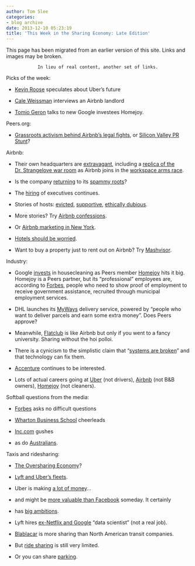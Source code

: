 ```yaml
---
author: Tom Slee
categories:
- blog archive
date: 2013-12-10 05:23:19
title: 'This Week in the Sharing Economy: Late Edition'
---
```


::: {.callout-note}

This page has been migrated from an earlier version of this site. 
Links and images may be broken.

:::



				In lieu of real content, another set of links.

Picks of the week:



	
  * [Kevin Roose](http://nymag.com/daily/intelligencer/2013/12/uber-might-be-more-valuable-than-facebook.html) speculates about Uber's future

	
  * [Cale Weissman](http://pando.com/2013/12/08/airbnb-says-this-man-does-not-exist-so-i-had-coffee-with-him/) interviews an Airbnb landlord

	
  * [Tomio Geron](http://www.forbes.com/sites/tomiogeron/2013/09/03/startup-homejoy-works-with-cities-to-find-workers/) talks to new Google investees Homejoy.


Peers.org:

	
  * [Grassroots activism behind Airbnb's legal fights](http://tech.fortune.cnn.com/2013/12/09/behind-airbnbs-legal-fights-grassroots-activism/), or [Silicon Valley PR Stunt](http://www.fastcompany.com/3022974/tech-forecast/is-peers-the-sharing-economys-future-or-just-a-great-silicon-valley-pr-stunt)?


Airbnb:

	
  * Their own headquarters are [extravagant](http://www.fastcodesign.com/3022969/design-50/inside-airbnbs-whimsical-new-headquarters), including a [replica of the Dr. Strangelove war room](http://techcrunch.com/2013/12/03/with-a-fresh-200m-in-the-bank-airbnb-built-a-replica-of-the-dr-strangelove-war-room-in-its-office/) as Airbnb joins in the [workspace arms race](http://www.modernluxury.com/san-francisco/story/workspace-arms-race).

	
  * Is the company [returning](http://www.tnooz.com/article/caught-red-handed-airbnb-tripvillas-and-the-curious-case-of-a-rogue-spammer/) to its [spammy roots](http://www.tnooz.com/article/airbnb-admits-rogue-sales-team-used-craigslist-for-stealthy-property-drive/)?

	
  * The [hiring](http://allthingsd.com/20131204/filling-out-its-executive-team-airbnb-hires-operations-and-hr-heads) of executives continues.

	
  * Stories of hosts: [evicted](http://www.nytimes.com/2013/12/03/nyregion/after-renting-out-a-terrace-an-eviction-notice.html), [supportive](http://nypost.com/2013/12/08/how-airbnb-saved-my-house/), [ethically dubious](http://pando.com/2013/12/08/airbnb-says-this-man-does-not-exist-so-i-had-coffee-with-him/).

	
  * More stories? Try [Airbnb confessions](http://www.airbnbconfessions.com/).

	
  * Or [Airbnb marketing in New York](http://www.entrepreneur.com/article/230292).

	
  * [Hotels should be worried](http://skift.com/2013/11/28/why-hotel-brands-should-care-about-airbnbs-disruption/).

	
  * Want to buy a property just to rent out on Airbnb? Try [Mashvisor](http://mashvisor.com/).


Industry:

	
  * Google [invests](http://www.wired.com/business/2013/12/google-homejoy-funding/) in housecleaning as Peers member [Homejoy](https://www.homejoy.com/) hits it big. Homejoy is a Peers partner, but its "professional" employees are, according to [Forbes](http://www.forbes.com/sites/tomiogeron/2013/09/03/startup-homejoy-works-with-cities-to-find-workers/), people who need to show proof of employment to receive government assistance, recruited through municipal employment services.

	
  * DHL launches its [MyWays](https://www.myways.com) delivery service, powered by "people who want to deliver parcels and earn some extra money". Does Peers approve?

	
  * Meanwhile, [Flatclub](http://techcrunch.com/2013/11/27/flatclub-an-airbnb-for-elite-universities-lands-1-5m-investment-to-scale-up) is like Airbnb but only if you went to a fancy university. Sharing without the hoi polloi.

	
  * There is a cynicism to the simplistic claim that "[systems are broken](http://www.inc.com/will-yakowicz/3-reasons-why-the-sharing-economy-is-here-to-stay.html)" and that technology can fix them.

	
  * [Accenture](http://insuranceblog.accenture.com/sharing-economy-explodes-where-do-you-fit-in-part-1-of-3) continues to be interested.

	
  * Lots of actual careers going at [Uber](https://www.uber.com/jobs/list) (not drivers), [Airbnb](https://www.airbnb.ca/jobs) (not B&B owners), [Homejoy](https://www.homejoy.com/job-listings) (not cleaners).


Softball questions from the media:

	
  * [Forbes](http://www.forbes.com/sites/naveenjain/2013/12/03/trust-transparency-and-shared-economy/) asks no difficult questions

	
  * [Wharton Business School](http://knowledge.wharton.upenn.edu/article/sharing-economy-even-mainstream-businesses-want-piece-pie/) cheerleads

	
  * [Inc.com](http://www.inc.com/will-yakowicz/3-reasons-why-the-sharing-economy-is-here-to-stay.html) gushes

	
  * as do [Australians](http://thehoopla.com.au/theres-place-like-strangers-bed/).


Taxis and ridesharing:

	
  * [The Oversharing Economy](http://www.ozy.com/the-oversharing-economy/4126.article)?

	
  * [Lyft and Uber's fleets](http://circuloti.sharedby.co/PD4E9o).

	
  * Uber is making [a lot of money](http://valleywag.gawker.com/leaked-ubers-internal-revenue-and-ride-request-number-1475924182)…

	
  * and might be [more valuable than Facebook](http://nymag.com/daily/intelligencer/2013/12/uber-might-be-more-valuable-than-facebook.html) someday. It certainly

	
  * has [big ambitions](http://www.inc.com/christine-lagorio/uber-tree-delivery-explained.html?cid%3Dreadmore).

	
  * Lyft hires [ex-Netflix and Google](http://venturebeat.com/2013/12/06/lyfts-new-vp-brings-data-science-chops-from-netflix-google-and-space-exclusive/) "data scientist" (not a real job).

	
  * [Blablacar](http://allthingsd.com/20131202/europes-blablacar-has-created-the-purest-version-of-the-sharing-economy-so-far-and-its-working) is more sharing than North American transit companies.

	
  * But [ride sharing](http://www.economist.com/news/britain/21590942-sharing-economy-all-very-wellbut-not-my-car-thanks-single-lane) is still very limited.

	
  * Or you can share [parking](http://urbanland.uli.org/infrastructure-transit/parking-yields-to-the-sharing-economy/).

		
